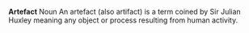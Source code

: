 '''Artefact'''
Noun
An artefact (also artifact) is a term coined by Sir Julian Huxley meaning any object or process resulting from human activity.